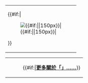 {| style="background: transparent;"
|{{#if:{{{image|}}}|<div style="float:{{{side|left}}};{{#switch: {{{side}}}|left=margin-right:8px|right=margin-left:8px|center=|#default=margin-right:8px}};">[[Image:{{{image}}}|{{#if:{{{size}}}|{{{size|250px}}}|150px}}|{{{caption|}}}]]
</div>}}{{{text}}}
|}

{| class="noprint" width="100%"  border="0" style="padding: 0; margin: 0; background-color:transparent"
|-
| style="text-align:left;" | <!-- {{#if:{{{archive|}}}| |'''[[{{FULLPAGENAME}}/Selected article|More selected articles...]]'''}} -->||
| style="text-align:center;" |
| style="text-align:right;" | {{#if:{{{link|}}}|'''[[{{{link}}}|更多關於「{{{link}}}」……]]'''}}
|}<noinclude>
{{esoteric}}
{{documentation}}
{{purgepage}}
</noinclude>